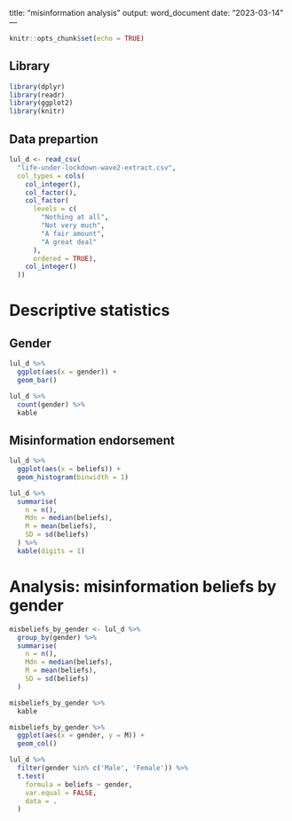 title: "misinformation analysis"
output: word_document
date: "2023-03-14"
---

```r
knitr::opts_chunk$set(echo = TRUE)
```

## Library

```r
library(dplyr)
library(readr)
library(ggplot2)
library(knitr)
```


## Data prepartion

```r
lul_d <- read_csv(
  "life-under-lockdown-wave2-extract.csv",
  col_types = cols(
    col_integer(),
    col_factor(),
    col_factor(
      levels = c(
        "Nothing at all",
        "Not very much",
        "A fair amount",
        "A great deal"
      ),
      ordered = TRUE),
    col_integer()
  ))
```

# Descriptive statistics

## Gender
```r
lul_d %>%
  ggplot(aes(x = gender)) +
  geom_bar()
```

```r
lul_d %>%
  count(gender) %>%
  kable
```
## Misinformation endorsement
```r
lul_d %>%
  ggplot(aes(x = beliefs)) +
  geom_histogram(binwidth = 1)
```
```r
lul_d %>%
  summarise(
    n = n(),
    Mdn = median(beliefs),
    M = mean(beliefs),
    SD = sd(beliefs)
  ) %>%
  kable(digits = 1)
```
# Analysis: misinformation beliefs by gender
```r
misbeliefs_by_gender <- lul_d %>%
  group_by(gender) %>%
  summarise(
    n = n(),
    Mdn = median(beliefs),
    M = mean(beliefs),
    SD = sd(beliefs)
  ) 

misbeliefs_by_gender %>%
  kable
```

```r
misbeliefs_by_gender %>%
  ggplot(aes(x = gender, y = M)) +
  geom_col()
```
```r
lul_d %>%
  filter(gender %in% c('Male', 'Female')) %>%
  t.test(
    formula = beliefs ~ gender,
    var.equal = FALSE,
    data = .
  )
```


